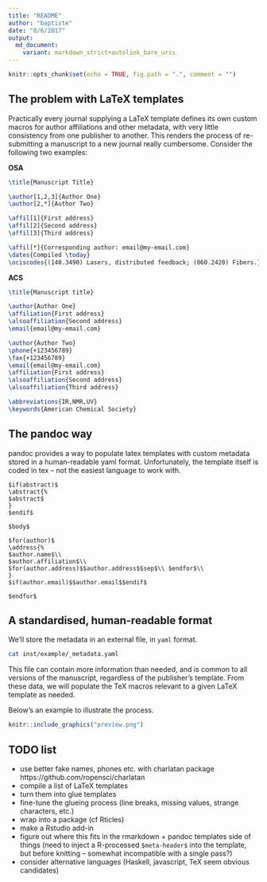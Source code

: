 ```yaml
---
title: "README"
author: "baptiste"
date: "8/6/2017"
output: 
  md_document:
    variant: markdown_strict+autolink_bare_uris
---
```


```r
knitr::opts_chunk$set(echo = TRUE, fig.path = ".", comment = "")
```

## The problem with LaTeX templates

Practically every journal supplying a LaTeX template defines its own custom macros for author affiliations and other metadata, with very little consistency from one publisher to another. This renders the process of re-submitting a manuscript to a new journal really cumbersome. Consider the following two examples:

**OSA**
```tex
\title{Manuscript Title}

\author[1,2,3]{Author One}
\author[2,*]{Author Two}

\affil[1]{First address}
\affil[2]{Second address}
\affil[3]{Third address}

\affil[*]{Corresponding author: email@my-email.com}
\dates{Compiled \today}
\ociscodes{(140.3490) Lasers, distributed feedback; (060.2420) Fibers.}
```

**ACS**
```tex
\title{Manuscript title}

\author{Author One}
\affiliation{First address}
\alsoaffiliation{Second address}
\email{email@my-email.com}

\author{Author Two} 
\phone{+123456789}
\fax{+123456789}
\email{email@my-email.com}
\affiliation{First address}
\alsoaffiliation{Second address}
\alsoaffiliation{Third address}

\abbreviations{IR,NMR,UV}
\keywords{American Chemical Society}
```

The pandoc way
--------------

pandoc provides a way to populate latex templates with custom metadata stored in a human-readable yaml format. Unfortunately, the template itself is coded in tex – not the easiest language to work with.

```
$if(abstract)$
\abstract{%
$abstract$
}
$endif$

$body$

$for(author)$
\address{%
$author.name$\\
$author.affiliation$\\
$for(author.address)$$author.address$$sep$\\ $endfor$\\
}
$if(author.email)$$author.email$$endif$

$endfor$
```


## A standardised, human-readable format

We'll store the metadata in an external file, in `yaml` format.


```bash
cat inst/example/_metadata.yaml
```

This file can contain more information than needed, and is common to all versions of the manuscript, regardless of the publisher's template. From these data, we will populate the TeX macros relevant to a given LaTeX template as needed.

Below's an example to illustrate the process.

```r
knitr::include_graphics("preview.png")
```

## TODO list

- use better fake names, phones etc. with charlatan package https://github.com/ropensci/charlatan
- compile a list of LaTeX templates
- turn them into glue templates
- fine-tune the glueing process (line breaks, missing values, strange characters, etc.)
- wrap into a package (cf Rticles)
- make a Rstudio add-in
- figure out where this fits in the rmarkdown + pandoc templates side of things (need to inject a R-processed `$meta-header$` into the template, but before knitting -- somewhat incompatible with a single pass?)
- consider alternative languages (Haskell, javascript, TeX seem obvious candidates)
